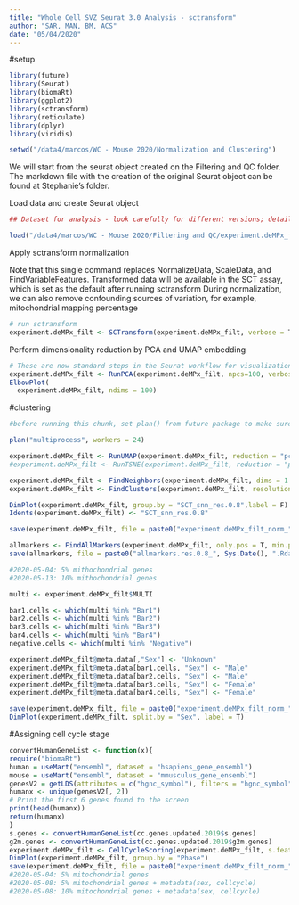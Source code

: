 ```yaml
---
title: "Whole Cell SVZ Seurat 3.0 Analysis - sctransform"
author: "SAR, MAN, BM, ACS"
date: "05/04/2020"
---
```


#setup
```r
library(future)
library(Seurat)
library(biomaRt)
library(ggplot2)
library(sctransform)
library(reticulate)
library(dplyr)
library(viridis)

setwd("/data4/marcos/WC - Mouse 2020/Normalization and Clustering")
```
We will start from the seurat object created on the Filtering and QC folder. The markdown file with the creation of the original Seurat object can be found at Stephanie's folder.

Load data and create Seurat object
```r
## Dataset for analysis - look carefully for different versions; details about each one can be found on the last chunk of the QC notebook 

load("/data4/marcos/WC - Mouse 2020/Filtering and QC/experiment.deMPx_filt_2020-05-13.Rdata")
```
Apply sctransform normalization

Note that this single command replaces NormalizeData, ScaleData, and FindVariableFeatures.
Transformed data will be available in the SCT assay, which is set as the default after running sctransform
During normalization, we can also remove confounding sources of variation, for example, mitochondrial mapping percentage

```r
# run sctransform
experiment.deMPx_filt <- SCTransform(experiment.deMPx_filt, verbose = T)
```

Perform dimensionality reduction by PCA and UMAP embedding
```r
# These are now standard steps in the Seurat workflow for visualization and clustering
experiment.deMPx_filt <- RunPCA(experiment.deMPx_filt, npcs=100, verbose = T)
ElbowPlot(
  experiment.deMPx_filt, ndims = 100)
```
#clustering
```r
#before running this chunk, set plan() from future package to make sure you take advantage of multithreading on the server. IMPORTANT: check htop to determine how many threads you can use

plan("multiprocess", workers = 24)

experiment.deMPx_filt <- RunUMAP(experiment.deMPx_filt, reduction = "pca", dims = 1:100, verbose = T)
#experiment.deMPx_filt <- RunTSNE(experiment.deMPx_filt, reduction = "pca", dims = 1:50)

experiment.deMPx_filt <- FindNeighbors(experiment.deMPx_filt, dims = 1:100, verbose = T)
experiment.deMPx_filt <- FindClusters(experiment.deMPx_filt, resolution = c(0.8, seq(0.5, 2, 0.5)), verbose = T)
```
```r
DimPlot(experiment.deMPx_filt, group.by = "SCT_snn_res.0.8",label = F) + NoLegend()
Idents(experiment.deMPx_filt) <- "SCT_snn_res.0.8"

save(experiment.deMPx_filt, file = paste0("experiment.deMPx_filt_norm_", Sys.Date(), ".Rdata"))

```

```r
allmarkers <- FindAllMarkers(experiment.deMPx_filt, only.pos = T, min.pct = 0.1, logfc.threshold = 0.1, test.use = "t")
save(allmarkers, file = paste0("allmarkers.res.0.8_", Sys.Date(), ".Rdata"))

#2020-05-04: 5% mithochondrial genes
#2020-05-13: 10% mithochondrial genes
```

```r
multi <- experiment.deMPx_filt$MULTI

bar1.cells <- which(multi %in% "Bar1")
bar2.cells <- which(multi %in% "Bar2")
bar3.cells <- which(multi %in% "Bar3")
bar4.cells <- which(multi %in% "Bar4")
negative.cells <- which(multi %in% "Negative")

experiment.deMPx_filt@meta.data[,"Sex"] <- "Unknown"
experiment.deMPx_filt@meta.data[bar1.cells, "Sex"] <- "Male"
experiment.deMPx_filt@meta.data[bar2.cells, "Sex"] <- "Male"
experiment.deMPx_filt@meta.data[bar3.cells, "Sex"] <- "Female"
experiment.deMPx_filt@meta.data[bar4.cells, "Sex"] <- "Female"

save(experiment.deMPx_filt, file = paste0("experiment.deMPx_filt_norm_", Sys.Date(), ".Rdata"))
DimPlot(experiment.deMPx_filt, split.by = "Sex", label = T)
```

#Assigning cell cycle stage
```r
convertHumanGeneList <- function(x){
require("biomaRt")
human = useMart("ensembl", dataset = "hsapiens_gene_ensembl")
mouse = useMart("ensembl", dataset = "mmusculus_gene_ensembl")
genesV2 = getLDS(attributes = c("hgnc_symbol"), filters = "hgnc_symbol", values = x , mart = human, attributesL = c("mgi_symbol"), martL = mouse, uniqueRows=T)
humanx <- unique(genesV2[, 2])
# Print the first 6 genes found to the screen
print(head(humanx))
return(humanx)
}
s.genes <- convertHumanGeneList(cc.genes.updated.2019$s.genes)
g2m.genes <- convertHumanGeneList(cc.genes.updated.2019$g2m.genes)
experiment.deMPx_filt <- CellCycleScoring(experiment.deMPx_filt, s.features = s.genes, g2m.features = g2m.genes, set.ident = F)
DimPlot(experiment.deMPx_filt, group.by = "Phase")
save(experiment.deMPx_filt, file = paste0("experiment.deMPx_filt_norm_", Sys.Date(), ".Rdata"))
#2020-05-04: 5% mitochondrial genes
#2020-05-08: 5% mitochondrial genes + metadata(sex, cellcycle)
#2020-05-08: 10% mitochondrial genes + metadata(sex, cellcycle)
```

